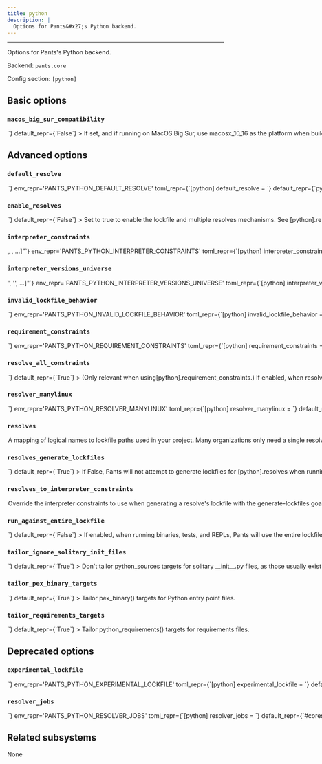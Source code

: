 ```yaml
---
title: python
description: |
  Options for Pants&#x27;s Python backend.
---
```



---

Options for Pants&#x27;s Python backend.

Backend: <span className="color--primary">`pants.core`</span>

Config section: <span className="color--primary">`[python]`</span>

<span className={styles.options}>

## Basic options

### `macos_big_sur_compatibility`

<Option
  cli_repr={`--[no-]python-macos-big-sur-compatibility`}
  env_repr='PANTS_PYTHON_MACOS_BIG_SUR_COMPATIBILITY'
  toml_repr={`[python]
macos_big_sur_compatibility = <bool>`}
  default_repr={`False`}
>

If set, and if running on MacOS Big Sur, use macosx_10_16 as the platform when building wheels. Otherwise, the default of macosx_11_0 will be used. This may be required for pip to be able to install the resulting distribution on Big Sur.

</Option>

## Advanced options

### `default_resolve`

<Option
  cli_repr={`--python-default-resolve=<str>`}
  env_repr='PANTS_PYTHON_DEFAULT_RESOLVE'
  toml_repr={`[python]
default_resolve = <str>`}
  default_repr={`python-default`}
>

The default value used for the `resolve` field.

The name must be defined as a resolve in `[python].resolves`.

</Option>

### `enable_resolves`

<Option
  cli_repr={`--[no-]python-enable-resolves`}
  env_repr='PANTS_PYTHON_ENABLE_RESOLVES'
  toml_repr={`[python]
enable_resolves = <bool>`}
  default_repr={`False`}
>

Set to true to enable the lockfile and multiple resolves mechanisms. See `[python].resolves` and https://www.pantsbuild.org/v2.10/docs/python-third-party-dependencies an explanation of this feature.

Warning: you may have issues with generating valid lockfiles via the `generate-lockfiles` goal and may need to instead manually generate the locks, e.g. by running `pip freeze`. Categorically, the lockfile cannot be generated by Pants if you need to use VCS (Git) requirements and local requirements, along with `[python-repos]` for custom indexes/cheeseshops. See https://www.pantsbuild.org/v2.10/docs/python-third-party-dependencies for more details on how to manually generate lockfiles.

Several users have also had issues with how Poetry&#x27;s lockfile generation handles environment markers for transitive dependencies; certain dependencies end up with nonsensical environment markers which cause the dependency to not be installed, then for Pants/Pex to complain the dependency is missing, even though it&#x27;s in the lockfile. The workaround is to manually create a `python_requirement` target for the problematic transitive dependencies so that they are seen as direct requirements, rather than transitive, then to regenerate the lockfile with `generate-lockfiles`.

We are working to fix these issues by using PEX &#x26; pip to generate the lockfile.

Outside of the above issues with lockfile generation, we believe this feature is stable. It offers three major benefits compared to `[python].requirement_constraints`:

1. Uses `--hash` to validate that all downloaded files are expected, which reduces the risk of supply chain attacks.
2. Enforces that all transitive dependencies are in the lockfile, whereas constraints allow you to leave off dependencies. This ensures your build is more stable and reduces the risk of supply chain attacks.
3. Allows you to have multiple resolves in your repository.

Mutually exclusive with `[python].requirement_constraints`.

</Option>

### `interpreter_constraints`

<Option
  cli_repr={`--python-interpreter-constraints="[<requirement>, <requirement>, ...]"`}
  env_repr='PANTS_PYTHON_INTERPRETER_CONSTRAINTS'
  toml_repr={`[python]
interpreter_constraints = [
    <requirement>,
    <requirement>,
    ...,
]`}
  default_repr={`[\n  "CPython>=3.6,<4"\n]`}
>

The Python interpreters your codebase is compatible with.

Specify with requirement syntax, e.g. &#x27;CPython&#x3E;=2.7,&#x3C;3&#x27; (A CPython interpreter with version &#x3E;=2.7 AND version &#x3C;3) or &#x27;PyPy&#x27; (A pypy interpreter of any version). Multiple constraint strings will be ORed together.

These constraints are used as the default value for the `interpreter_constraints` field of Python targets.

</Option>

### `interpreter_versions_universe`

<Option
  cli_repr={`--python-interpreter-versions-universe="['<str>', '<str>', ...]"`}
  env_repr='PANTS_PYTHON_INTERPRETER_VERSIONS_UNIVERSE'
  toml_repr={`[python]
interpreter_versions_universe = [
    '<str>',
    '<str>',
    ...,
]`}
  default_repr={`[\n  "2.7",\n  "3.5",\n  "3.6",\n  "3.7",\n  "3.8",\n  "3.9",\n  "3.10"\n]`}
>

All known Python major/minor interpreter versions that may be used by either your code or tools used by your code.

This is used by Pants to robustly handle interpreter constraints, such as knowing when generating lockfiles which Python versions to check if your code is using.

This does not control which interpreter your code will use. Instead, to set your interpreter constraints, update `[python].interpreter_constraints`, the `interpreter_constraints` field, and relevant tool options like `[isort].interpreter_constraints` to tell Pants which interpreters your code actually uses. See https://www.pantsbuild.org/v2.10/docs/python-interpreter-compatibility.

All elements must be the minor and major Python version, e.g. &#x27;2.7&#x27; or &#x27;3.10&#x27;. Do not include the patch version.

</Option>

### `invalid_lockfile_behavior`

<Option
  cli_repr={`--python-invalid-lockfile-behavior=<InvalidLockfileBehavior>`}
  env_repr='PANTS_PYTHON_INVALID_LOCKFILE_BEHAVIOR'
  toml_repr={`[python]
invalid_lockfile_behavior = <InvalidLockfileBehavior>`}
  one_of='error, ignore, warn'
  default_repr={`error`}
>

The behavior when a lockfile has requirements or interpreter constraints that are not compatible with what the current build is using.

We recommend keeping the default of `error` for CI builds.

</Option>

### `requirement_constraints`

<Option
  cli_repr={`--python-requirement-constraints=<file_option>`}
  env_repr='PANTS_PYTHON_REQUIREMENT_CONSTRAINTS'
  toml_repr={`[python]
requirement_constraints = <file_option>`}
  default_repr={`None`}
>

When resolving third-party requirements for your own code (vs. tools you run), use this constraints file to determine which versions to use.

Mutually exclusive with `[python].enable_resolves`, which we generally recommend as an improvement over constraints file, including due to less supply chain risk thanks to `--hash` support.

See https://pip.pypa.io/en/stable/user_guide/#constraints-files for more information on the format of constraint files and how constraints are applied in Pex and pip.

The constraints only apply when resolving user requirements, rather than tools you run like Black and Pytest. To constrain tools, set `[tool].lockfile`, e.g. `[black].lockfile`.

</Option>

### `resolve_all_constraints`

<Option
  cli_repr={`--[no-]python-resolve-all-constraints`}
  env_repr='PANTS_PYTHON_RESOLVE_ALL_CONSTRAINTS'
  toml_repr={`[python]
resolve_all_constraints = <bool>`}
  default_repr={`True`}
>

(Only relevant when using`[python].requirement_constraints`.) If enabled, when resolving requirements, Pants will first resolve your entire constraints file as a single global resolve. Then, if the code uses a subset of your constraints file, Pants will extract the relevant requirements from that global resolve so that only what&#x27;s actually needed gets used. If disabled, Pants will not use a global resolve and will resolve each subset of your requirements independently.

Usually this option should be enabled because it can result in far fewer resolves.

</Option>

### `resolver_manylinux`

<Option
  cli_repr={`--python-resolver-manylinux=<str>`}
  env_repr='PANTS_PYTHON_RESOLVER_MANYLINUX'
  toml_repr={`[python]
resolver_manylinux = <str>`}
  default_repr={`manylinux2014`}
>

Whether to allow resolution of manylinux wheels when resolving requirements for foreign linux platforms. The value should be a manylinux platform upper bound, e.g.: &#x27;manylinux2010&#x27;, or else the string &#x27;no&#x27; to disallow.

</Option>

### `resolves`

<Option
  cli_repr={`--python-resolves="{'key1': val1, 'key2': val2, ...}"`}
  env_repr='PANTS_PYTHON_RESOLVES'
  toml_repr={`[python.resolves]
key1 = val1
key2 = val2
...`}
  default_repr={`{\n  "python-default": "3rdparty/python/default.lock"\n}`}
>

A mapping of logical names to lockfile paths used in your project.

Many organizations only need a single resolve for their whole project, which is a good default and the simplest thing to do. However, you may need multiple resolves, such as if you use two conflicting versions of a requirement in your repository.

If you only need a single resolve, run `./pants generate-lockfiles` to generate the lockfile.

If you need multiple resolves:

1. Via this option, define multiple resolve names and their lockfile paths. The names should be meaningful to your repository, such as `data-science` or `pants-plugins`.
2. Set the default with `[python].default_resolve`.
3. Update your `python_requirement` targets with the `resolve` field to declare which resolve they should be available in. They default to `[python].default_resolve`, so you only need to update targets that you want in non-default resolves. (Often you&#x27;ll set this via the `python_requirements` or `poetry_requirements` target generators)
4. Run `./pants generate-lockfiles` to generate the lockfiles. If the results aren&#x27;t what you&#x27;d expect, adjust the prior step.
5. Update any targets like `python_source` / `python_sources`, `python_test` / `python_tests`, and `pex_binary` which need to set a non-default resolve with the `resolve` field.

If a target can work with multiple resolves, create a distinct target per resolve. This will be made more ergonomic in an upcoming Pants release through a new `parametrize` feature.

You can name the lockfile paths what you would like; Pants does not expect a certain file extension or location.

Only applies if `[python].enable_resolves` is true.

</Option>

### `resolves_generate_lockfiles`

<Option
  cli_repr={`--[no-]python-resolves-generate-lockfiles`}
  env_repr='PANTS_PYTHON_RESOLVES_GENERATE_LOCKFILES'
  toml_repr={`[python]
resolves_generate_lockfiles = <bool>`}
  default_repr={`True`}
>

If False, Pants will not attempt to generate lockfiles for `[python].resolves` when running the `generate-lockfiles` goal.

This is intended to allow you to manually generate lockfiles as a workaround for the issues described at https://www.pantsbuild.org/v2.10/docs/python-third-party-dependencies.

If you set this to False, Pants will not attempt to validate the metadata headers for your user lockfiles. This is useful so that you can keep `[python].invalid_lockfile_behavior` set to `error` or `warn` if you&#x27;d like so that tool lockfiles continue to be validated, while user lockfiles are skipped.

</Option>

### `resolves_to_interpreter_constraints`

<Option
  cli_repr={`--python-resolves-to-interpreter-constraints="{'key1': val1, 'key2': val2, ...}"`}
  env_repr='PANTS_PYTHON_RESOLVES_TO_INTERPRETER_CONSTRAINTS'
  toml_repr={`[python.resolves_to_interpreter_constraints]
key1 = val1
key2 = val2
...`}
  default_repr={`{}`}
>

Override the interpreter constraints to use when generating a resolve&#x27;s lockfile with the `generate-lockfiles` goal.

By default, each resolve from `[python].resolves` will use your global interpreter constraints set in `[python].interpreter_constraints`. With this option, you can override each resolve to use certain interpreter constraints, such as `{'data-science': ['==3.8.*']}`.

Pants will validate that the interpreter constraints of your code using a resolve are compatible with that resolve&#x27;s own constraints. For example, if your code is set to use [&#x27;==3.9.*&#x27;] via the `interpreter_constraints` field, but it&#x27;s also using a resolve whose interpreter constraints are set to [&#x27;==3.7.*&#x27;], then Pants will error explaining the incompatibility.

The keys must be defined as resolves in `[python].resolves`.

</Option>

### `run_against_entire_lockfile`

<Option
  cli_repr={`--[no-]python-run-against-entire-lockfile`}
  env_repr='PANTS_PYTHON_RUN_AGAINST_ENTIRE_LOCKFILE'
  toml_repr={`[python]
run_against_entire_lockfile = <bool>`}
  default_repr={`False`}
>

If enabled, when running binaries, tests, and REPLs, Pants will use the entire lockfile file instead of just the relevant subset.

This can improve performance and reduce cache size, but has two consequences:

1. All cached test results will be invalidated if any requirement in the lockfile changes, rather than just those that depend on the changed requirement.
2. Requirements unneeded by a test/run/repl will be present on the sys.path, which might in rare cases cause their behavior to change.

This option does not affect packaging deployable artifacts, such as PEX files, wheels and cloud functions, which will still use just the exact subset of requirements needed.

</Option>

### `tailor_ignore_solitary_init_files`

<Option
  cli_repr={`--[no-]python-tailor-ignore-solitary-init-files`}
  env_repr='PANTS_PYTHON_TAILOR_IGNORE_SOLITARY_INIT_FILES'
  toml_repr={`[python]
tailor_ignore_solitary_init_files = <bool>`}
  default_repr={`True`}
>

Don&#x27;t tailor `python_sources` targets for solitary `__init__.py` files, as those usually exist as import scaffolding rather than true library code.

Set to False if you commonly have packages containing real code in `__init__.py` and there are no other .py files in the package.

</Option>

### `tailor_pex_binary_targets`

<Option
  cli_repr={`--[no-]python-tailor-pex-binary-targets`}
  env_repr='PANTS_PYTHON_TAILOR_PEX_BINARY_TARGETS'
  toml_repr={`[python]
tailor_pex_binary_targets = <bool>`}
  default_repr={`True`}
>

Tailor pex_binary() targets for Python entry point files.

</Option>

### `tailor_requirements_targets`

<Option
  cli_repr={`--[no-]python-tailor-requirements-targets`}
  env_repr='PANTS_PYTHON_TAILOR_REQUIREMENTS_TARGETS'
  toml_repr={`[python]
tailor_requirements_targets = <bool>`}
  default_repr={`True`}
>

Tailor python_requirements() targets for requirements files.

</Option>

## Deprecated options

### `experimental_lockfile`

<Option
  cli_repr={`--python-experimental-lockfile=<file>`}
  env_repr='PANTS_PYTHON_EXPERIMENTAL_LOCKFILE'
  toml_repr={`[python]
experimental_lockfile = <file>`}
  default_repr={`None`}
  removal_version='2.11.0.dev0'
  removal_hint={'Instead, use the improved `[python].resolves` mechanism. Read its help message for more information.<br /><br />If you want to keep using a single resolve like before, update `[python].resolves` with a name for the resolve and the path to its lockfile, or use the default. Then make sure that `[python].default_resolve` is set to that resolve name.'}
>

Deprecated.

</Option>

### `resolver_jobs`

<Option
  cli_repr={`--python-resolver-jobs=<int>`}
  env_repr='PANTS_PYTHON_RESOLVER_JOBS'
  toml_repr={`[python]
resolver_jobs = <int>`}
  default_repr={`#cores/2`}
  removal_version='2.11.0.dev0'
  removal_hint={'Now set automatically based on the amount of concurrency available.'}
>

The maximum number of concurrent jobs to build wheels with.

Because Pants can run multiple subprocesses in parallel, the maximum total parallelism will be `--process-execution-{local,remote}-parallelism x --python-resolver-jobs`.

Setting this option higher may result in better parallelism, but, if set too high, may result in starvation and Out of Memory errors.

</Option>

## Related subsystems

None

</span>
